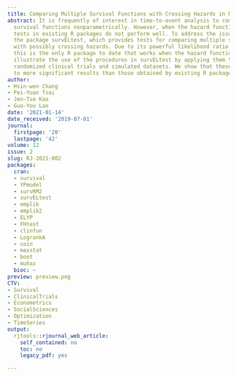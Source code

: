 ```yaml
---
title: Comparing Multiple Survival Functions with Crossing Hazards in R
abstract: It is frequently of interest in time-to-event analysis to compare multiple
  survival functions nonparametrically. However, when the hazard functions cross,
  tests in existing R packages do not perform well. To address the issue, we introduce
  the package survELtest, which provides tests for comparing multiple survival functions
  with possibly crossing hazards. Due to its powerful likelihood ratio formulation,
  this is the only R package to date that works when the hazard functions cross. We
  illustrate the use of the procedures in survELtest by applying them to data from
  randomized clinical trials and simulated datasets. We show that these methods lead
  to more significant results than those obtained by existing R packages.
author:
- Hsin-wen Chang
- Pei-Yuan Tsai
- Jen-Tse Kao
- Guo-You Lan
date: '2021-01-14'
date_received: '2019-07-01'
journal:
  firstpage: '20'
  lastpage: '42'
volume: 12
issue: 2
slug: RJ-2021-002
packages:
  cran:
  - survival
  - YPmodel
  - survRM2
  - survELtest
  - emplik
  - emplik2
  - ELYP
  - FHtest
  - clinfun
  - LogrankA
  - coin
  - maxstat
  - boot
  - muhaz
  bioc: ~
preview: preview.png
CTV:
- Survival
- ClinicalTrials
- Econometrics
- SocialSciences
- Optimization
- TimeSeries
output:
  rjtools::rjournal_web_article:
    self_contained: no
    toc: no
    legacy_pdf: yes

---
```

